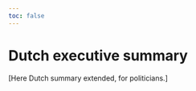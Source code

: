 ```yaml
---
toc: false
---
```


# Dutch executive summary {-}

::: {lang=nl-BE}

[Here Dutch summary extended, for politicians.]

:::

<!-- This part adds the table of content in the pdf -->
<!-- Add it at the end of the last chapter of the frontmatter -->
<!-- spell-check: ignore:start-->
::: {.content-visible when-format="pdf"}
\clearpage
\phantomsection
\addcontentsline{toc}{chapter}{\contentsname}
\setcounter{tocdepth}{2}
\tableofcontents

\clearpage <!-- remove this line when you have neither a list of figures and a list of tables -->

<!-- remove this block when you don't want a list of figures -->
\phantomsection
\addcontentsline{toc}{chapter}{\listfigurename}
\listoffigures
\vspace{34pt}
<!-- remove this block when you don't want a list of figures -->

<!-- remove this block when you don't want a list of tables -->
\phantomsection
\addcontentsline{toc}{chapter}{\listtablename}
\listoftables
<!-- remove this block when you don't want a list of tables -->

<!-- keep the lines below -->
:::
<!-- spell-check: ignore:end-->
<!-- This part adds the tables of contents in the pdf -->
